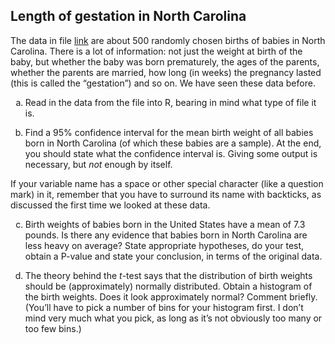 ##  Length of gestation in North Carolina


 The data in file
[link](http://ritsokiguess.site/datafiles/ncbirths.csv) are about
500 randomly chosen births of babies in North Carolina. There is a lot
of information: not just the weight at birth of the baby, but whether
the baby was born prematurely, the ages of the parents, whether the
parents are married, how long (in weeks) the pregnancy lasted (this is
called the "gestation") and so on. We have seen these data before.



(a) Read in the data from the file into R, bearing in mind what
type of file it is. 



(b) Find a 95\% confidence interval for the mean birth weight of
all babies born in North Carolina (of which these babies are a
sample). At the end, you should state what the confidence interval is.
Giving some output is necessary, but *not* enough by itself.

If your variable name has a space or other special character (like a
question mark) in it, remember that you have to surround its name with
backticks, as discussed the first time we looked at these data.




(c) Birth weights of babies born in the United States have a mean
of 7.3 pounds. Is there any evidence that babies born in North
Carolina are less heavy on average? State appropriate hypotheses, do your
test, obtain a P-value and state your conclusion, in terms of the
original data.




(d) The theory behind the $t$-test says that the distribution of
birth weights should be (approximately) normally distributed. Obtain a
histogram of the birth weights. Does it look approximately normal?
Comment briefly. (You'll have to pick a number of bins for your
histogram first. I don't mind very much what you pick, as long as it's
not obviously too many or too few bins.)







